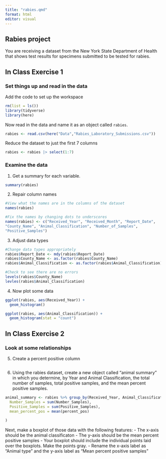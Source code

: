 ```yaml
---
title: "rabies.qmd"
format: html
editor: visual
---
```


## Rabies project

You are receiving a dataset from the New York State Department of Health that shows test results for specimens submitted to be tested for rabies.

## In Class Exercise 1

### Set things up and read in the data

Add the code to set up the workspace

```r
rm(list = ls())
library(tidyverse)
library(here)
```

Now read in the data and name it as an object called `rabies`.

```r
rabies <- read.csv(here("Data","Rabies_Laboratory_Submissions.csv"))
```

Reduce the dataset to just the first 7 columns

```r
rabies <- rabies |> select(1:7)
```

### Examine the data

1.  Get a summary for each variable.

```r
summary(rabies)
```

2.  Repair column names

```r
#View what the names are in the columns of the dataset
names(rabies)

#Fix the names by changing dots to underscores
names(rabies) <- c("Received_Year", "Received_Month", "Report_Date",          
"County_Name", "Animal_Classification", "Number_of_Samples",    
"Positive_Samples")
```

3.  Adjust data types

```r
#Change data types appropriately 
rabies$Report_Date <- mdy(rabies$Report_Date)
rabies$County_Name <- as.factor(rabies$County_Name)
rabies$Animal_Classification <- as.factor(rabies$Animal_Classification)

#Check to see there are no errors 
levels(rabies$County_Name)
levles(rabies$Animal_Classification)
```

4.  Now plot some data

```r
ggplot(rabies, aes(Received_Year)) +
  geom_histogram()

ggplot(rabies, aes(Animal_Classification)) + 
  geom_histogram(stat = "count")
```

## In Class Exercise 2

### Look at some relationships

5.  Create a percent positive column

```r

```

6.  Using the rabies dataset, create a new object called "animal summary" in which you determine, by Year and Animal Classification, the total number of samples, total positive samples, and the mean percent positive samples.

```r
animal_summary <- rabies %>% group_by(Received_Year, Animal_Classification) %>% summarise(
  Number_Samples = sum(Number_Samples),
  Positive_Samples = sum(Positive_Samples),
  mean_percent_pos = mean(percent_pos)
  
)


```

Next, make a boxplot of those data with the following features: - The x-axis should be the animal classificaton - The y-axis should be the mean percent positive samples - Your boxplot should include the individual points laid over the boxplots. Make the points gray. - Rename the x-axis label as "Animal type" and the y-axis label as "Mean percent positive samples"

```r

```
